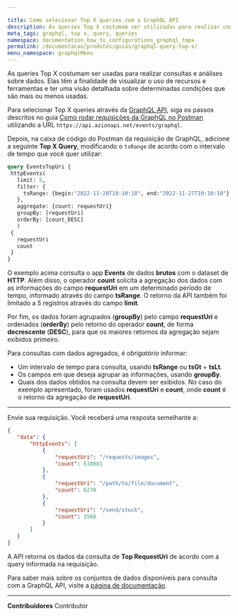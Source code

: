 ```yaml
---

title: Como selecionar Top X queries com a GraphQL API
description: As queries Top X costumam ser utilizadas para realizar consultas e análises sobre dados. Elas têm a finalidade de visualizar a utilização de recursos e ferramentas e ter uma visão sobre determinadas condições que são mais ou menos utilizadas.
meta_tags: graphql, top x, query, queries
namespace: documentation_how_to_configurations_graphql_topx
permalink: /documentacao/produtos/guias/graphql-query-top-x/
menu_namespace: graphqlMenu
---
```


As queries Top X costumam ser usadas para realizar consultas e análises sobre dados. Elas têm a finalidade de visualizar o uso de recursos e ferramentas e ter uma visão detalhada sobre determinadas condições que são mais ou menos usadas.

Para selecionar Top X queries através da [GraphQL API](/pt-br/documentacao/devtools/graphql-api/visao-geral/), siga os passos descritos no guia [Como rodar requisições da GraphQL no Postman](/pt-br/documentacao/produtos/guias/consultar-graphql-postman/) utilizando a URL `https://api.azionapi.net/events/graphql`.

Depois, na caixa de código do Postman da requisição de GraphQL, adicione a seguinte **Top X Query**, modificando o `tsRange` de acordo com o intervalo de tempo que você quer utilizar:

```graphql
query EventsTopUri {
 httpEvents(
   limit: 5,
   filter: {
     tsRange: {begin:"2022-11-20T10:10:10", end:"2022-11-27T10:10:10"}
   },
   aggregate: {count: requestUri}
   groupBy: [requestUri]
   orderBy: [count_DESC]
   )
 {
   requestUri
   count
 }
}
```

O exemplo acima consulta o app **Events** de dados **brutos** com o dataset de **HTTP**. Além disso, o operador **count** solicita a agregação dos dados com as informações do campo **requestUri** em um determinado período de tempo, informado através do campo **tsRange**. O retorno da API também foi limitado a 5 registros através do campo **limit**.

Por fim, os dados foram agrupados (**groupBy**) pelo campo **requestUri** e ordenados (**orderBy**) pelo retorno do operador **count**, de forma **decrescente** (**DESC**), para que os maiores retornos da agregação sejam exibidos primeiro.

Para consultas com dados agregados, é *obrigatório* informar:

- Um intervalo de tempo para consulta, usando **tsRange** ou **tsGt** + **tsLt**.
- Os campos em que deseja agrupar as informações, usando **groupBy**.
- Quais dos dados obtidos na consulta devem ser exibidos. No caso do exemplo apresentado, foram usados **requestUri** e **count**, onde **count** é o retorno da agregação de **requestUri**.

---

Envie sua requisição. Você receberá uma resposta semelhante a:

```json
{
   "data": {
       "httpEvents": [
           {
               "requestUri": "/requests/images",
               "count": 610081
           },
           {
               "requestUri": "/path/to/file/document",
               "count": 6270
           },
           {
               "requestUri": "/send/stock",
               "count": 3568
           }
       ]
   }
}
```

A API retorna os dados da consulta de **Top RequestUri** de acordo com a query informada na requisição.

Para saber mais sobre os conjuntos de dados disponíveis para consulta com a GraphQL API, visite a [página de documentação](/pt-br/documentacao/devtools/graphql-api/recursos/#conjuntos-de-dados).



---


**Contribuidores** <ContributorList>Contributor</ContributorList>
